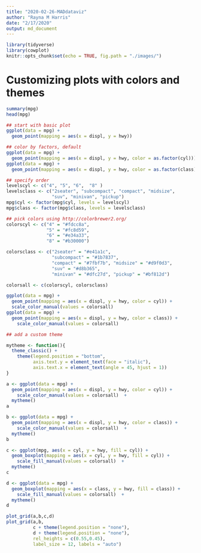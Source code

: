 ```yaml
---
title: "2020-02-26-MADdataviz"
author: "Rayna M Harris"
date: "2/17/2020"
output: md_document
---
```


```r
library(tidyverse)
library(cowplot)
knitr::opts_chunk$set(echo = TRUE, fig.path = "./images/")
```
# Customizing plots with colors and themes

```r
summary(mpg)
head(mpg)

## start with basic plot
ggplot(data = mpg) + 
  geom_point(mapping = aes(x = displ, y = hwy))

## color by factors, default
ggplot(data = mpg) + 
  geom_point(mapping = aes(x = displ, y = hwy, color = as.factor(cyl)))
ggplot(data = mpg) + 
  geom_point(mapping = aes(x = displ, y = hwy, color = as.factor(class)))

## specify order
levelscyl <- c("4", "5", "6",  "8" )
levelsclass <- c("2seater", "subcompact", "compact", "midsize",
                 "suv", "minivan", "pickup")
mpg$cyl <- factor(mpg$cyl, levels = levelscyl)
mpg$class <- factor(mpg$class, levels = levelsclass)

## pick colors using http://colorbrewer2.org/
colorscyl <- c("4" = "#fdcc8a", 
               "5" = "#fc8d59", 
               "6" = "#e34a33",
               "8" = "#b30000")

colorsclass <- c("2seater" = "#e41a1c", 
                 "subcompact" = "#1b7837", 
                 "compact" = "#7fbf7b", "midsize" = "#d9f0d3",
                 "suv" = "#d8b365", 
                 "minivan" = "#dfc27d", "pickup" = "#bf812d")

colorsall <- c(colorscyl, colorsclass)

ggplot(data = mpg) + 
  geom_point(mapping = aes(x = displ, y = hwy, color = cyl)) +
  scale_color_manual(values = colorsall)
ggplot(data = mpg) + 
  geom_point(mapping = aes(x = displ, y = hwy, color = class)) +
    scale_color_manual(values = colorsall)

## add a custom theme

mytheme <- function(){
  theme_classic() +
    theme(legend.position = "bottom",
          axis.text.y = element_text(face = "italic"),
          axis.text.x = element_text(angle = 45, hjust = 1))
}

a <- ggplot(data = mpg) + 
  geom_point(mapping = aes(x = displ, y = hwy, color = cyl)) +
    scale_color_manual(values = colorsall)  +
  mytheme()  
a

b <- ggplot(data = mpg) + 
  geom_point(mapping = aes(x = displ, y = hwy, color = class)) +
    scale_color_manual(values = colorsall)  +
  mytheme()
b

c <- ggplot(mpg, aes(x = cyl, y = hwy, fill = cyl)) + 
  geom_boxplot(mapping = aes(x = cyl, y = hwy, fill = cyl)) +
    scale_fill_manual(values = colorsall)  +
  mytheme()  
c

d <- ggplot(data = mpg) + 
  geom_boxplot(mapping = aes(x = class, y = hwy, fill = class)) +
    scale_fill_manual(values = colorsall)  +
  mytheme()
d

plot_grid(a,b,c,d)
plot_grid(a,b,
          c + theme(legend.position = "none"),
          d + theme(legend.position = "none"),
          rel_heights = c(0.55,0.45),
          label_size = 12, labels = "auto")

```

